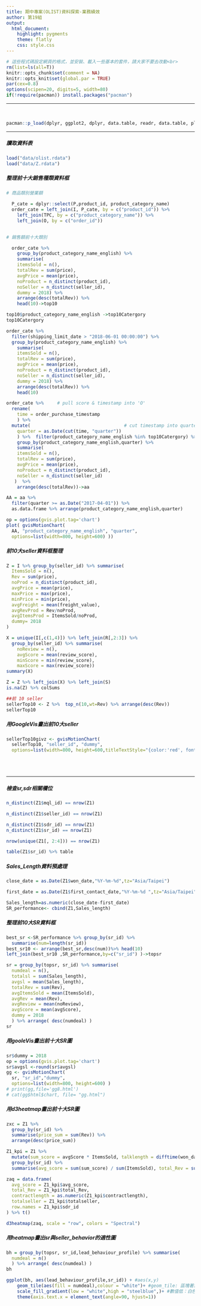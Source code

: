 ```yaml
---
title: 期中專案(OLIST)資料探索-業務績效
author: 第19組
output: 
  html_document:
    highlight: pygments
    theme: flatly
    css: style.css
---
```


```r
# 這些程式碼設定網頁的格式，並安裝、載入一些基本的套件，請大家不要去改動<br>
rm(list=ls(all=T))
knitr::opts_chunk$set(comment = NA)
knitr::opts_knit$set(global.par = TRUE)
par(cex=0.8)
options(scipen=20, digits=5, width=80)
if(!require(pacman)) install.packages("pacman")
```
<hr>


<br>
```r
pacman::p_load(dplyr, ggplot2, dplyr, data.table, readr, data.table, plotly, d3heatmap,googleVis)
```
<hr>

#####  讀取資料表
```r
load("data/olist.rdata")
load("data/Z.rdata")
```



#####  整理前十大銷售種類資料框
```r
# 商品類別營業額
  
  P_cate = dplyr::select(P,product_id, product_category_name)
  order_cate = left_join(I, P_cate, by = c("product_id")) %>% 
    left_join(TPC, by = c("product_category_name")) %>% 
    left_join(O, by = c("order_id"))
  
```

```r
# 銷售額前十大類別

  order_cate %>% 
    group_by(product_category_name_english) %>%
    summarise(
    itemsSold = n(),
    totalRev = sum(price),
    avgPrice = mean(price),
    noProduct = n_distinct(product_id),
    noSeller = n_distinct(seller_id),
    dummy = 2018) %>% 
    arrange(desc(totalRev)) %>% 
    head(10)->top10

top10$product_category_name_english ->top10Catergory
top10Catergory
```

```r
order_cate %>% 
  filter(shipping_limit_date > "2018-06-01 00:00:00") %>% 
  group_by(product_category_name_english) %>%
    summarise(
    itemsSold = n(),
    totalRev = sum(price),
    avgPrice = mean(price),
    noProduct = n_distinct(product_id),
    noSeller = n_distinct(seller_id),
    dummy = 2018) %>% 
    arrange(desc(totalRev)) %>% 
    head(10)
```

```r
order_cate %>%     # pull score & timestamp into 'O'
  rename(
    time = order_purchase_timestamp
    ) %>% 
  mutate(                                   # cut timestamp into quarter    
    quarter = as.Date(cut(time, "quarter"))
    ) %>%  filter(product_category_name_english %in% top10Catergory) %>% 
    group_by(product_category_name_english,quarter) %>% 
    summarise(
    itemsSold = n(),
    totalRev = sum(price),
    avgPrice = mean(price),
    noProduct = n_distinct(product_id),
    noSeller = n_distinct(seller_id)
   )  %>% 
    arrange(desc(totalRev))->aa
```

```r
AA = aa %>% 
  filter(quarter >= as.Date("2017-04-01")) %>% 
  as.data.frame %>% arrange(product_category_name_english,quarter)
```

```r

op = options(gvis.plot.tag='chart')
plot( gvisMotionChart(
  AA, "product_category_name_english", "quarter", 
  options=list(width=800, height=600) ))

```



#####  前10大seller資料框整理
```r
Z = I %>% group_by(seller_id) %>% summarise(
  ItemsSold = n(),
  Rev = sum(price),
  noProd = n_distinct(product_id),
  avgPrice = mean(price),
  maxPrice = max(price),
  minPrice = min(price),
  avgFreight = mean(freight_value),
  avgRevProd = Rev/noProd,
  avgItemsProd = ItemsSold/noProd,
  dummy= 2018
)


```

```r
X = unique(I[,c(1,4)]) %>% left_join(R[,2:3]) %>% 
  group_by(seller_id) %>% summarise(
    noReview = n(),
    avgScore = mean(review_score),
    minScore = min(review_score),
    maxScore = max(review_score)) 
summary(X)
```

```r
Z = Z %>% left_join(X) %>% left_join(S)
is.na(Z) %>% colSums

##前 10 seller
sellerTop10 <- Z %>%  top_n(10,wt=Rev) %>% arrange(desc(Rev))
sellerTop10
```


#####  用GoogleVis畫出前10大seller

```r
sellerTop10givz <- gvisMotionChart( 
  sellerTop10, "seller_id", "dummy", 
  options=list(width=800, height=600,titleTextStyle="{color:'red', fontName:'Courier', fontSize:16}") )
```

<br><br><hr>


#####  檢查sr,sdr相關欄位
```r
n_distinct(Z1$mql_id) == nrow(Z1)
```


```r
n_distinct(Z1$seller_id) == nrow(Z1)
```

```r
n_distinct(Z1$sdr_id) == nrow(Z1)
n_distinct(Z1$sr_id) == nrow(Z1)
```

```r
nrow(unique(Z1[, 2:4])) == nrow(Z1)
```

```r
table(Z1$sr_id) %>% table
```

#####  Sales_Length資料預處理
```r
close_date = as.Date(Z1$won_date,"%Y-%m-%d",tz="Asia/Taipei")

first_date = as.Date(Z1$first_contact_date,"%Y-%m-%d ",tz="Asia/Taipei")
```

```r
Sales_length=as.numeric(close_date-first_date)
SR_performance<- cbind(Z1,Sales_length)
```

#####  整理前10大SR資料框
```r
best_sr <-SR_performance %>% group_by(sr_id) %>%
  summarise(num=length(sr_id))
best_sr10 <- arrange(best_sr,desc(num))%>% head(10)
left_join(best_sr10 ,SR_performance,by=c("sr_id") )->topsr
```

```r
sr = group_by(topsr, sr_id) %>% summarise(
  numdeal = n(),
  totalsl = sum(Sales_length),
  avgsl = mean(Sales_length),
  totalRev = sum(Rev),
  avgItemsSold = mean(ItemsSold),
  avgRev = mean(Rev),
  avgReview = mean(noReview),
  avgScore = mean(avgScore),
  dummy = 2018
  ) %>% arrange( desc(numdeal) )
sr
```

#####  用gooleVis畫出前十大SR圖
```r
sr$dummy = 2018
op = options(gvis.plot.tag='chart')
sr$avgsl <-round(sr$avgsl) 
gg <- gvisMotionChart(
  sr, "sr_id","dummy",
  options=list(width=800, height=600) )
# print(gg,file='gg8.html')
# cat(gg$html$chart, file= "gg.html")
```

#####  用d3heatmap畫出前十大SR圖
```r
zxc = Z1 %>% 
  group_by(sr_id) %>% 
  summarise(price_sum = sum(Rev)) %>% 
  arrange(desc(price_sum))

Z1_kpi = Z1 %>% 
  mutate(sum_score = avgScore * ItemsSold, talklength = difftime(won_date, first_contact_date)) %>% 
  group_by(sr_id) %>% 
  summarise(avg_score = sum(sum_score) / sum(ItemsSold), total_Rev = sum(Rev), contractlength = mean(as.numeric(talklength)), totalseller = n())
```

```r
zaq = data.frame(
  avg_score = Z1_kpi$avg_score,
  total_Rev = Z1_kpi$total_Rev,
  contractlength = as.numeric(Z1_kpi$contractlength),
  totalseller = Z1_kpi$totalseller,
  row.names = Z1_kpi$sdr_id
) %>% t()

d3heatmap(zaq, scale = "row", colors = "Spectral")
```


#####  用heatmap畫出sr與seller_behavior的適性圖
```r
bh = group_by(topsr, sr_id,lead_behaviour_profile) %>% summarise(
  numdeal = n()
  ) %>% arrange( desc(numdeal) )
bh
```

```r
ggplot(bh, aes(lead_behaviour_profile,sr_id)) + #aes(x,y)
    geom_tile(aes(fill = numdeal),colour = "white")+ #geom_tile: 區塊著色
    scale_fill_gradient(low = "white",high = "steelblue",)+ #數值低：白色
    theme(axis.text.x = element_text(angle=90, hjust=1))
```



